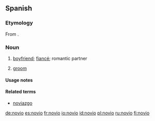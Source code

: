 ==Spanish==

===Etymology===
From {{L.}} {{term|novus||new}}.

===Noun===
{{es-noun-mf|feminine=novia}}

#[[boyfriend]]; [[fiancé]]; romantic partner
# {{context|wedding}} [[groom]]

====Usage notes====
{{es-note-noun-mf}}

====Related terms====
*[[noviazgo]] {{m}}

[[de:novio]]
[[es:novio]]
[[fr:novio]]
[[io:novio]]
[[id:novio]]
[[pl:novio]]
[[ru:novio]]
[[fi:novio]]
